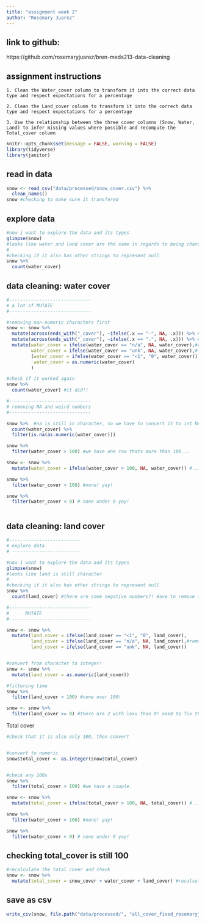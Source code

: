 ```yaml
---
title: "assignment week 2"
author: "Rosemary Juarez"
---
```


## link to github:

https://github.com/rosemaryjuarez/bren-meds213-data-cleaning

## assignment instructions

```         
1. Clean the Water_cover column to transform it into the correct data type and respect expectations for a percentage

2. Clean the Land_cover column to transform it into the correct data type and respect expectations for a percentage

3. Use the relationship between the three cover columns (Snow, Water, Land) to infer missing values where possible and recompute the Total_cover column
```

```r

knitr::opts_chunk$set(message = FALSE, warning = FALSE)
library(tidyverse)
library(janitor)
```

## read in data

```r
snow <- read_csv("data/processed/snow_cover.csv") %>% 
  clean_names()
snow #checking to make sure it transfered
```

## explore data

```r
#now i want to explore the data and its types
glimpse(snow)
#looks like water and land cover are the same in regards to being characters. 
#
#checking if it also has other strings to represent null
snow %>% 
  count(water_cover)
```

## data cleaning: water cover

```r
#------------------------------
# a lot of MUTATE
#------------------------------

#removing non-numeric characters first
snow <- snow %>%
  mutate(across(ends_with("_cover"), ~ifelse(.x == "-", NA, .x))) %>% #remove "-"
  mutate(across(ends_with("_cover"), ~ifelse(.x == ".", NA, .x))) %>% #remove "."
  mutate(water_cover = ifelse(water_cover == "n/a", NA, water_cover),#remove NAs
         water_cover = ifelse(water_cover == "unk", NA, water_cover),# remove unknown char
         (water_cover = ifelse(water_cover == "<1", "0", water_cover)),# remove values less than 0
          water_cover = as.numeric(water_cover)
         )

#check if it worked again
snow %>% 
  count(water_cover) #it did!!

#------------------------------
# removing NA and weird numbers
#------------------------------

snow %>%  #na is still in character, so we have to convert it to int NA
  count(water_cover) %>%
  filter(is.na(as.numeric(water_cover)))

snow %>% 
  filter(water_cover > 100) #we have one row thats more than 100...

snow <- snow %>% 
  mutate(water_cover = ifelse(water_cover > 100, NA, water_cover)) #... so this should turn it to NA

snow %>% 
  filter(water_cover > 100) #none! yay!

snow %>% 
  filter(water_cover < 0) # none under 0 yay!



```

## data cleaning: land cover

```r
#--------------------------
# explore data
# -------------------------

#now i want to explore the data and its types
glimpse(snow)
#looks like land is still character 
#
#checking if it also has other strings to represent null
snow %>% 
  count(land_cover) #there are some negative numbers?! Have to remove them

#------------------------------
#      MUTATE
#------------------------------

snow <- snow %>% 
  mutate(land_cover = ifelse(land_cover == "<1", "0", land_cover),
         land_cover = ifelse(land_cover == "n/a", NA, land_cover),#remove NAs
         land_cover = ifelse(land_cover == "unk", NA, land_cover))


#convert from character to integer!
snow <- snow %>% 
  mutate(land_cover = as.numeric(land_cover))

#filtering time
snow %>% 
  filter(land_cover > 100) #none over 100!

snow <- snow %>% 
  filter(land_cover >= 0) #there are 2 with lexx than 0! need to fix this rn

```
Total cover
```r
#check that it is also only 100, then convert


#convert to numeric
snow$total_cover <- as.integer(snow$total_cover)


#check any 100s
snow %>% 
  filter(total_cover > 100) #we have a couple.

snow <- snow %>% 
  mutate(total_cover = ifelse(total_cover > 100, NA, total_cover)) #... so this should turn it to NA

snow %>% 
  filter(water_cover > 100) #none! yay!

snow %>% 
  filter(water_cover < 0) # none under 0 yay!
```


## checking total_cover is still 100
```r

#recalculate the total cover and check
snow <- snow %>% 
  mutate(total_cover = snow_cover + water_cover + land_cover) #recalculate by adding
```

## save as csv
```r
write_csv(snow, file.path("data/processed/", "all_cover_fixed_rosemaryjuarez.csv"))
```


